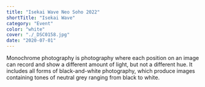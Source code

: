 ```yaml
---
title: "Isekai Wave Neo Soho 2022"
shortTitle: "Isekai Wave"
category: "Event"
color: "white"
cover: "./_DSC0158.jpg"
date: "2020-07-01"
---
```


Monochrome photography is photography where each position on an image can record and show a different amount of light, but not a different hue. It includes all forms of black-and-white photography, which produce images containing tones of neutral grey ranging from black to white.
